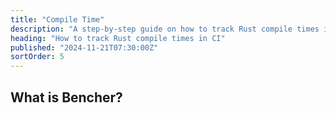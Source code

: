 ```yaml
---
title: "Compile Time"
description: "A step-by-step guide on how to track Rust compile times in CI"
heading: "How to track Rust compile times in CI"
published: "2024-11-21T07:30:00Z"
sortOrder: 5
---
```



<Intro
  lang="Rust"
/>

## What is Bencher?

<BencherIntro />

<Steps
  lang="Rust"
  flagUrl="/docs/explanation/adapters/#%EF%B8%8F-build-time"
  adapterUrl="/docs/explanation/adapters/#-json"
/>

<BuildTimeInner>
  <CargoBuild />
</BuildTimeInner>

<CallToAction />
